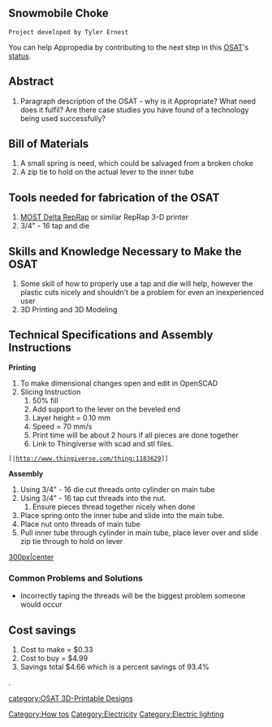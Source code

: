 {{777}}
==Snowmobile Choke ==
 Project developed by Tyler Ernest
{{Statusboxtop}}
{{status-design}}
{{status-prototype}}
You can help Appropedia by contributing to the next step in this [[OSAT]]'s [[:Category:Status|status]].
{{boxbottom}}

==Abstract==
# Paragraph description of the OSAT - why is it Appropriate? What need does it fulfil? Are there case studies you have found of a technology being used successfully?


== Bill of Materials==
# A small spring is need, which could be salvaged from a broken choke
# A zip tie to hold on the actual lever to the inner tube

== Tools needed for fabrication of the OSAT==
# [[Athena Build Overview| MOST Delta RepRap]] or similar RepRap 3-D printer
# 3/4" - 16 tap and die

== Skills and Knowledge Necessary to Make the OSAT ==
# Some skill of how to properly use a  tap and die will help, however the plastic cuts nicely and shouldn't be a problem for even an inexperienced user
# 3D Printing and 3D Modeling

== Technical Specifications and Assembly Instructions==
'''Printing'''
# To make dimensional changes open and edit in OpenSCAD
# Slicing Instruction
## 50% fill
## Add support to the lever on the beveled end
## Layer height = 0.10 mm
## Speed = 70 mm/s
## Print time will be about 2 hours if all pieces are done together
## Link to Thingiverse with scad and stl files.
 [|http://www.thingiverse.com/thing:1183629]]
'''Assembly'''
# Using 3/4" - 16 die cut threads onto cylinder on main tube
# Using 3/4" - 16 tap cut threads into the nut.
## Ensure pieces thread together nicely when done
# Place spring onto the inner tube and slide into the main tube.
# Place nut onto threads of main tube
# Pull inner tube through cylinder in main tube, place lever over and slide zip tie through to hold on lever

[[image:Choke.jpg|300px|center]]

=== Common Problems and Solutions===
* Incorrectly taping the threads will be the biggest problem someone would occur

== Cost savings==
# Cost to make = $0.33
# Cost to buy = $4.99
# Savings total $4.66 which is a percent savings of 93.4%

[[Category:How tos]]
[[Category:Electricity]]
[[Category:Electric lighting]].

</nowiki>

[[category:OSAT 3D-Printable Designs]]